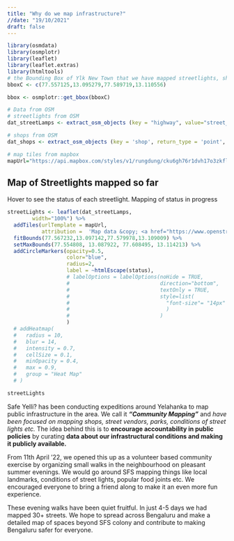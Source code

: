 ```yaml
---
title: "Why do we map infrastructure?"
//date: "19/10/2021"
draft: false
---
```


```r

library(osmdata)
library(osmplotr)
library(leaflet)
library(leaflet.extras)
library(htmltools)
# the Bounding Box of Ylk New Town that we have mapped streetlights, shops in.
bboxC <- c(77.557125,13.095279,77.589719,13.110556)

bbox <- osmplotr::get_bbox(bboxC)

# Data from OSM
# streetlights from OSM
dat_streetLamps <- extract_osm_objects (key = "highway", value="street_lamp", return_type = 'point', bbox = bbox) 

# shops from OSM 
dat_shops <- extract_osm_objects (key = 'shop', return_type = 'point', bbox = bbox)

# map tiles from mapbox
mapUrl="https://api.mapbox.com/styles/v1/rungdung/cku6gh76r1dvh17o3zkfllvjz/tiles/256/{z}/{x}/{y}@2x?access_token=pk.eyJ1IjoicnVuZ2R1bmciLCJhIjoiY2tqeWh6cXF4MDgzMjJvbWVmbGQzYjAwMyJ9.U-aJyoqyKvTXlhVk43jV1A"
```

## Map of Streetlights mapped so far

Hover to see the status of each streetlight. Mapping of status in progress

```r
streetLights <- leaflet(dat_streetLamps,
        width="100%") %>%
  addTiles(urlTemplate = mapUrl,
           attribution =  'Map data &copy; <a href="https://www.openstreetmap.org/copyright">OpenStreetMap</a> contributors, Imagery © <a href="https://www.mapbox.com/">Mapbox</a>') %>%
  fitBounds(77.567232,13.097142,77.579978,13.109009) %>%
  setMaxBounds(77.554808, 13.087922, 77.608495, 13.114213) %>% 
  addCircleMarkers(opacity=0.5, 
                   color="blue", 
                   radius=2, 
                   label = ~htmlEscape(status), 
                   # labelOptions = labelOptions(noHide = TRUE, 
                   #                             direction="bottom", 
                   #                             textOnly = TRUE, 
                   #                             style=list(
                   #                               "font-size"= "14px"
                   #                               )
                   #                             )
                   ) 
  # addHeatmap(
  #   radius = 10,
  #   blur = 14,
  #   intensity = 0.7,
  #   cellSize = 0.1,
  #   minOpacity = 0.4,
  #   max = 0.9,
  #   group = "Heat Map"
  # ) 

streetLights
```

Safe Yelli? has been conducting expeditions around Yelahanka to map public infrastructure in the area. We call it ***"Community Mapping"*** and *have been focused on mapping shops, street vendors, parks, conditions of street lights etc.* The idea behind this is to **encourage accountability in public policies** by curating **data about our infrastructural conditions and making it publicly available.**

From 11th April '22, we opened this up as a volunteer based community exercise by organizing small walks in the neighbourhood on pleasant summer evenings. We would go around SFS mapping things like local landmarks, conditions of street lights, popular food joints etc. We encouraged everyone to bring a friend along to make it an even more fun experience.

These evening walks have been quiet fruitful. In just 4-5 days we had mapped 30+ streets. We hope to spread across Bengaluru and make a detailed map of spaces beyond SFS colony and contribute to making Bengaluru safer for everyone.
